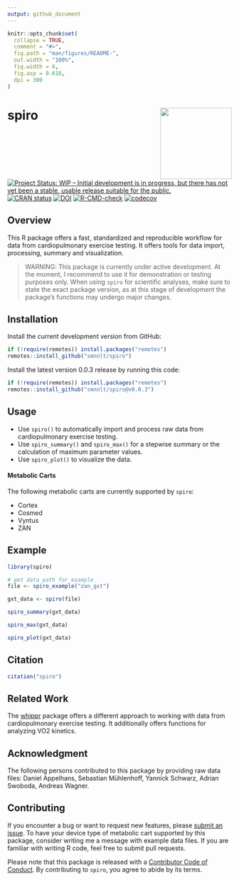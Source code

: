 ```yaml
---
output: github_document
---
```


<!-- README.md is generated from README.Rmd. Please edit that file -->

```r
knitr::opts_chunk$set(
  collapse = TRUE,
  comment = "#>",
  fig.path = "man/figures/README-",
  out.width = "100%",
  fig.width = 6,
  fig.asp = 0.618,
  dpi = 300
)
```

# spiro <img src="man/figures/spiro_logo.png" align="right" width = "160" />   
<!-- badges: start -->
[![Project Status: WIP – Initial development is in progress, but there has not yet been a stable, usable release suitable for the public.](https://www.repostatus.org/badges/latest/wip.svg)](https://www.repostatus.org/#wip)
[![CRAN status](https://www.r-pkg.org/badges/version/spiro)](https://CRAN.R-project.org/package=spiro)
[![DOI](https://zenodo.org/badge/354232342.svg)](https://zenodo.org/badge/latestdoi/354232342)
[![R-CMD-check](https://github.com/smnnlt/spiro/workflows/R-CMD-check/badge.svg)](https://github.com/smnnlt/spiro/actions)
[![codecov](https://codecov.io/gh/smnnlt/spiro/branch/main/graph/badge.svg)](https://codecov.io/gh/smnnlt/spiro)
<!-- badges: end -->

## Overview

This R package offers a fast, standardized and reproducible workflow for data
from cardiopulmonary exercise testing. It offers tools for data import,
processing, summary and visualization.

> WARNING: This package is currently under active development. At the moment, I
recommend to use it for demonstration or testing purposes only. When using
`spiro` for scientific analyses, make sure to state the exact package version,
as at this stage of development the package's functions may undergo major
changes.

## Installation

Install the current development version from GitHub:

``` r
if (!require(remotes)) install.packages("remotes")
remotes::install_github("smnnlt/spiro")
```

Install the latest version 0.0.3 release by running this code:

``` r
if (!require(remotes)) install.packages("remotes")
remotes::install_github("smnnlt/spiro@v0.0.3")
```

## Usage

* Use `spiro()` to automatically import and process raw data from
  cardiopulmonary exercise testing.
* Use `spiro_summary()` and `spiro_max()` for a stepwise summary or the 
  calculation of maximum parameter values.
* Use `spiro_plot()` to visualize the data.
  
#### Metabolic Carts

The following metabolic carts are currently supported by `spiro`:

* Cortex
* Cosmed
* Vyntus
* ZAN

## Example

```r
library(spiro)

# get data path for example
file <- spiro_example("zan_gxt")

gxt_data <- spiro(file)

spiro_summary(gxt_data)

spiro_max(gxt_data)

spiro_plot(gxt_data)
```

## Citation

```r
citation("spiro")
```

## Related Work

The [whippr](https://github.com/fmmattioni/whippr) package offers a different
approach to working with data from cardiopulmonary exercise testing. It
additionally offers functions for analyzing VO2 kinetics.

## Acknowledgment

The following persons contributed to this package by providing raw data files:
Daniel Appelhans, Sebastian Mühlenhoff, Yannick Schwarz, Adrian Swoboda, Andreas Wagner.

## Contributing

If you encounter a bug or want to request new features, please [submit an
issue](https://github.com/smnnlt/spiro/issues). To have your device type of
metabolic cart supported by this package, consider writing me a message with
example data files. If you are familiar with writing R code, feel free to submit
pull requests.

Please note that this package is released with a [Contributor Code of
Conduct](https://smnnlt.github.io/spiro/CODE_OF_CONDUCT.html). By contributing
to `spiro`, you agree to abide by its terms.
